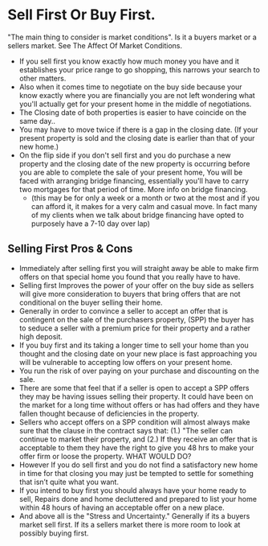# Sell First Or Buy First.

"The main thing to consider is market conditions". Is it a buyers market or a sellers market. See The Affect Of Market Conditions.

- If you sell first you know exactly how much money you have and it establishes your price range to go shopping, this narrows your search to other matters. ​
- Also when it comes time to negotiate on the buy side because your know exactly where you are financially you are not left wondering what you'll actually get for your present home in the middle of negotiations.
- The Closing date of both properties is easier to have coincide on the same day..
- You may have to move twice if there is a gap in the closing date. (If your present property is sold and the closing date is earlier than that of your new home.)
- On the flip side if you don't sell first and you do purchase a new property and the closing date of the new property is occurring before you are able to complete the sale of your present home, You will be faced with arranging bridge financing, essentially you'll have to carry two mortgages for that period of time. More info on bridge financing.
  - (this may be for only a week or a month or two at the most and if you can afford it, it makes for a very calm and casual move. In fact many of my clients when we talk about bridge financing have opted to purposely have a 7-10 day over lap)

## Selling First Pros & Cons

- Immediately after selling first you will straight away be able to make firm offers on that special home you found that you really have to have.
- Selling first Improves the power of your offer on the buy side as sellers will give more consideration to buyers that bring offers that are not conditional on the buyer selling their home.
- Generally in order to convince a seller to accept an offer that is contingent on the sale of the purchasers property, (SPP) the buyer has to seduce a seller with a premium price for their property and a rather high deposit. ​
- If you buy first and its taking a longer time to sell your home than you thought and the closing date on your new place is fast approaching you will be vulnerable to accepting low offers on your present home.
- You run the risk of over paying on your purchase and discounting on the sale.
- There are some that feel that if a seller is open to accept a SPP offers they may be having issues selling their property. It could have been on the market for a long time without offers or has had offers and they have fallen thought because of deficiencies in the property.​
- Sellers who accept offers on a SPP condition will almost always make sure that the clause in the contract says that: (1.) "The seller can continue to market their property, and (2.) If they receive an offer that is acceptable to them they have the right to give you 48 hrs to make your offer firm or loose the property. WHAT WOULD DO?
- However If you do sell first and you do not find a satisfactory new home in time for that closing you may just be tempted to settle for something that isn’t quite what you want.​​
- If you intend to buy first you should always have your home ready to sell, Repairs done and home decluttered and prepared to list your home within 48 hours of having an acceptable offer on a new place.
- And above all is the "Stress and Uncertainty." Generally if its a buyers market sell first. If its a sellers market there is more room to look at possibly buying first.
